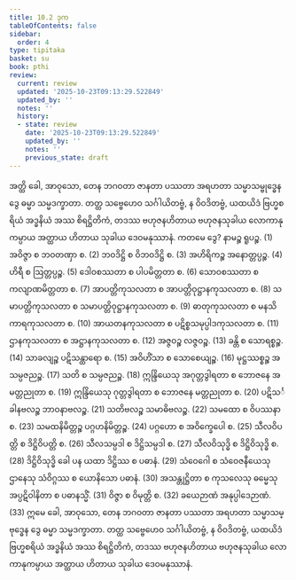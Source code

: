 ```yaml
---
title: 10.2 ဒုက
tableOfContents: false
sidebar:
  order: 4
type: tipitaka
basket: su
book: pthi
review:
  current: review
  updated: '2025-10-23T09:13:29.522849'
  updated_by: ''
  notes: ''
  history:
  - state: review
    date: '2025-10-23T09:13:29.522849'
    updated_by: ''
    notes: ''
    previous_state: draft
---
```



<ReviewStatus review={frontmatter.review} showDetails={true} />

<HypothesisAnnotation frontmatter={frontmatter} />

<DynamicBreadcrumb />

<Division number="304" book="pthi" e="ch" v="8" p="178">

<Paragraph number="783" book="pthi">
အတ္ထိ ခေါ, အာဝုသော, တေန ဘဂဝတာ ဇာနတာ ပဿတာ အရဟတာ သမ္မာသမ္ဗုဒ္ဓေန ဒွေ ဓမ္မာ သမ္မဒက္ခာတာ. တတ္ထ သဗ္ဗေဟေဝ သင်္ဂါယိတဗ္ဗံ, န ဝိဝဒိတဗ္ဗံ, ယထယိဒံ ဗြဟ္မစရိယံ အဒ္ဓနိယံ အဿ စိရဋ္ဌိတိကံ, တဒဿ ဗဟုဇနဟိတာယ ဗဟုဇနသုခါယ လောကာနုကမ္ပာယ အတ္ထာယ ဟိတာယ သုခါယ ဒေဝမနုဿာနံ. ကတမေ ဒွေ?
</Paragraph>

<Paragraph number="784" book="pthi">
နာမဉ္စ ရူပဉ္စ. (1)
</Paragraph>

<Paragraph number="785" book="pthi">
အဝိဇ္ဇာ စ ဘဝတဏှာ စ. (2)
</Paragraph>

<Paragraph number="786" book="pthi">
ဘဝဒိဋ္ဌိ စ ဝိဘဝဒိဋ္ဌိ စ. (3)
</Paragraph>

<Paragraph number="787" book="pthi">
အဟိရိကဉ္စ အနောတ္တပ္ပဉ္စ. (4)
</Paragraph>

<Paragraph number="788" book="pthi">
ဟိရီ စ ဩတ္တပ္ပဉ္စ. (5)
</Paragraph>

<Paragraph number="789" book="pthi">
ဒေါဝစဿတာ စ ပါပမိတ္တတာ စ. (6)
</Paragraph>

<Paragraph number="790" book="pthi">
သောဝစဿတာ စ ကလျာဏမိတ္တတာ စ. (7)
</Paragraph>

<Paragraph number="791" book="pthi">
အာပတ္တိကုသလတာ စ အာပတ္တိဝုဋ္ဌာနကုသလတာ စ. (8)
</Paragraph>

<Paragraph number="792" book="pthi">
သမာပတ္တိကုသလတာ စ သမာပတ္တိဝုဋ္ဌာနကုသလတာ စ. (9)
</Paragraph>

<Paragraph number="793" book="pthi">
ဓာတုကုသလတာ စ မနသိကာရကုသလတာ စ. (10)
</Paragraph>

<Paragraph number="794" book="pthi">
အာယတနကုသလတာ စ ပဋိစ္စသမုပ္ပါဒကုသလတာ စ. (11)
</Paragraph>

<Paragraph number="795" book="pthi">
ဌာနကုသလတာ စ အဋ္ဌာနကုသလတာ စ. (12)
</Paragraph>

<Paragraph number="796" book="pthi">
အဇ္ဇဝဉ္စ လဇ္ဇဝဉ္စ. (13)
</Paragraph>

<Paragraph number="797" book="pthi">
ခန္တိ စ သောရစ္စဉ္စ. (14)
</Paragraph>

<Paragraph number="798" book="pthi">
သာခလျဉ္စ ပဋိသန္ထာရော စ. (15)
</Paragraph>

<Paragraph number="799" book="pthi">
အဝိဟိံသာ စ သောစေယျဉ္စ. (16)
</Paragraph>

<Paragraph number="800" book="pthi">
မုဋ္ဌဿစ္စဉ္စ အသမ္ပဇညဉ္စ. (17)
</Paragraph>

<Paragraph number="801" book="pthi">
သတိ စ သမ္ပဇညဉ္စ. (18)
</Paragraph>

<Paragraph number="802" book="pthi">
ဣန္ဒြိယေသု အဂုတ္တဒွါရတာ စ ဘောဇနေ အမတ္တညုတာ စ. (19)
</Paragraph>

<Paragraph number="803" book="pthi">
ဣန္ဒြိယေသု ဂုတ္တဒွါရတာ စ ဘောဇနေ မတ္တညုတာ စ. (20)
</Paragraph>

<Paragraph number="804" book="pthi">
ပဋိသင်္ခါနဗလဉ္စ ဘာဝနာဗလဉ္စ. (21)
</Paragraph>

<Paragraph number="805" book="pthi">
သတိဗလဉ္စ သမာဓိဗလဉ္စ. (22)
</Paragraph>

<Paragraph number="806" book="pthi">
သမထော စ ဝိပဿနာ စ. (23)
</Paragraph>

<Paragraph number="807" book="pthi">
သမထနိမိတ္တဉ္စ ပဂ္ဂဟနိမိတ္တဉ္စ. (24)
</Paragraph>

<Paragraph number="808" book="pthi">
ပဂ္ဂဟော စ အဝိက္ခေပေါ စ. (25)
</Paragraph>

<Paragraph number="809" book="pthi">
သီလဝိပတ္တိ စ ဒိဋ္ဌိဝိပတ္တိ စ. (26)
</Paragraph>

<Paragraph number="810" book="pthi">
သီလသမ္ပဒါ စ ဒိဋ္ဌိသမ္ပဒါ စ. (27)
</Paragraph>

<Paragraph number="811" book="pthi">
သီလဝိသုဒ္ဓိ စ ဒိဋ္ဌိဝိသုဒ္ဓိ စ. (28)
</Paragraph>

<Paragraph number="812" book="pthi">
ဒိဋ္ဌိဝိသုဒ္ဓိ ခေါ ပန ယထာ ဒိဋ္ဌိဿ စ ပဓာနံ. (29)
</Paragraph>

<Paragraph number="813" book="pthi">
သံဝေဂေါ စ သံဝေဇနီယေသု ဌာနေသု သံဝိဂ္ဂဿ စ ယောနိသော ပဓာနံ. (30)
</Paragraph>

<Paragraph number="814" book="pthi">
အသန္တုဋ္ဌိတာ စ ကုသလေသု ဓမ္မေသု အပ္ပဋိဝါနိတာ စ ပဓာနသ္မိံ. (31)
</Paragraph>

<Paragraph number="815" book="pthi">
ဝိဇ္ဇာ စ ဝိမုတ္တိ စ. (32)
</Paragraph>

<Paragraph number="816" book="pthi">
ခယေဉာဏံ အနုပ္ပါဒေဉာဏံ. (33)
</Paragraph>

<Paragraph number="817" book="pthi">
ဣမေ ခေါ, အာဝုသော, တေန ဘဂဝတာ ဇာနတာ ပဿတာ အရဟတာ သမ္မာသမ္ဗုဒ္ဓေန ဒွေ ဓမ္မာ သမ္မဒက္ခာတာ. တတ္ထ သဗ္ဗေဟေဝ သင်္ဂါယိတဗ္ဗံ, န ဝိဝဒိတဗ္ဗံ, ယထယိဒံ ဗြဟ္မစရိယံ အဒ္ဓနိယံ အဿ စိရဋ္ဌိတိကံ, တဒဿ ဗဟုဇနဟိတာယ ဗဟုဇနသုခါယ လောကာနုကမ္ပာယ အတ္ထာယ ဟိတာယ သုခါယ ဒေဝမနုဿာနံ.
</Paragraph>
</Division>